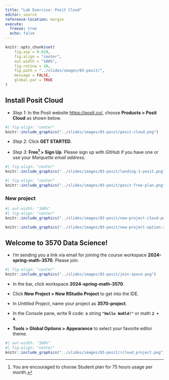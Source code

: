 ```yaml
---
title: "Lab Exercise: Posit Cloud"
editor: source
reference-location: margin
execute:
  freeze: true
  echo: false
---
```


```r
knitr::opts_chunk$set(
    fig.asp = 0.618,
    fig.align = "center",
    out.width = "100%",
    fig.retina = 10,
    fig.path = "../slides/images/03-posit/",
    message = FALSE,
    global.par = TRUE
)
```

::: callout-note

:::

## Install Posit Cloud

- *Step 1*: In the Posit website [https://posit.co/](https://posit.co/), choose **Products > Posit Cloud** as shown below.


```r
#| fig-align: "center"
knitr::include_graphics("../slides/images/03-posit/posit-cloud.png")
```

- *Step 2*: Click **GET STARTED**.

- *Step 3*: **Free^[You are encouraged to choose Student plan for 75 hours usage per month.] > Sign Up**. Please sign up with *GitHub* if you have one or use your *Marquette email address*.

```r
#| fig-align: "center"
knitr::include_graphics("../slides/images/03-posit/landing-1-posit.png")
```

```r
#| fig-align: "center"
knitr::include_graphics("../slides/images/03-posit/posit-free-plan.png")
```

### New project

```r
#| out-width: "100%"
#| fig-align: "center"
knitr::include_graphics("../slides/images/03-posit/new-project-cloud-posit.png")
```

```r
knitr::include_graphics("../slides/images/03-posit/new-project-option-24.png")
```


## Welcome to 3570 Data Science!

- I'm sending you a link via email for joining the course workspace **2024-spring-math-3570**. Please join.


```r
#| fig-align: "center"
knitr::include_graphics("../slides/images/03-posit/join-space.png")
```


- In the bar, click workspace **2024-spring-math-3570**.

- Click **New Project > New RStudio Project** to get into the IDE.

- In _Untitled Project_, name your project as **3570-project**.

- In the Console pane, write R code: a string **`"Hello WoRld!"`** or math **`2 + 4`**.

- **Tools > Global Options > Appearance** to select your favorite editor theme.

```r
#| out-width: "100%"
#| fig-align: "center"
knitr::include_graphics("../slides/images/03-posit/rcloud_project.png")
```